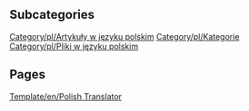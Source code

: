 
== Subcategories ==
[[Category/pl/Artykuły w języku polskim]]
[[Category/pl/Kategorie]]
[[Category/pl/Pliki w języku polskim]]

== Pages ==
[[Template/en/Polish Translator]]
